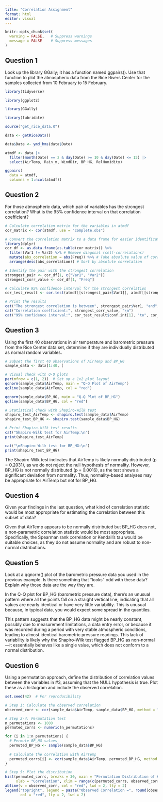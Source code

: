 ```yaml
---
title: "Correlation Assignment"
format: html
editor: visual
---
```


```r

knitr::opts_chunk$set(
  warning = FALSE,   # Suppress warnings
  message = FALSE    # Suppress messages
)

```

## Question 1

Look up the library GGally; it has a function named ggpairs(). Use that function to plot the atmospheric data from the Rice Rivers Center for the samples collected from 10 February to 15 February.

```r

library(tidyverse)

library(ggplot2)

library(GGally)

library(lubridate)

source("get_rice_data.R")

data <- getRiceData()

```


  
```r

data$Date <- ymd_hms(data$Date)

atmdf <- data |>
  filter(month(Date) == 2 & day(Date) >= 10 & day(Date) <= 15) |>
  select(AirTemp, Rain_m, WindDir, BP_HG, RelHumidity)

ggpairs(
  data = atmdf,
  columns = 1:ncol(atmdf)) 

```
  
## Question 2

For those atmospheric data, which pair of variables has the strongest correlation? What is the 95% confidence interval on that correlation coefficient?
  
```r

# Calculate correlation matrix for the variables in atmdf
cor_matrix <- cor(atmdf, use = "complete.obs")

# Convert the correlation matrix to a data frame for easier identification of the strongest correlation
library(dplyr)
cor_df <- as.data.frame(as.table(cor_matrix)) %>%
  filter(Var1 != Var2) %>% # Remove diagonal (self-correlations)
  mutate(abs_correlation = abs(Freq)) %>% # Take absolute value of correlations
  arrange(desc(abs_correlation)) # Sort by absolute correlation

# Identify the pair with the strongest correlation
strongest_pair <- cor_df[1, c("Var1", "Var2")]
strongest_corr_value <- cor_df[1, "Freq"]

# Calculate 95% confidence interval for the strongest correlation
cor_test_result <- cor.test(atmdf[[strongest_pair$Var1]], atmdf[[strongest_pair$Var2]])

# Print the results
cat("The strongest correlation is between", strongest_pair$Var1, "and", strongest_pair$Var2, "\n")
cat("Correlation coefficient:", strongest_corr_value, "\n")
cat("95% confidence interval:", cor_test_result$conf.int[1], "to", cor_test_result$conf.int[2], "\n")

```

## Question 3

Using the first 40 observations in air temperature and barometric pressure from the Rice Center data set, determine if they are individually distributed as normal random variables. 

```r

# Subset the first 40 observations of AirTemp and BP_HG
sample_data <- data[1:40, ]

# Visual check with Q-Q plots
par(mfrow = c(1, 2))  # Set up a 1x2 plot layout
qqnorm(sample_data$AirTemp, main = "Q-Q Plot of AirTemp")
qqline(sample_data$AirTemp, col = "red")

qqnorm(sample_data$BP_HG, main = "Q-Q Plot of BP_HG")
qqline(sample_data$BP_HG, col = "red")

# Statistical check with Shapiro-Wilk test
shapiro_test_AirTemp <- shapiro.test(sample_data$AirTemp)
shapiro_test_BP_HG <- shapiro.test(sample_data$BP_HG)

# Print Shapiro-Wilk test results
cat("Shapiro-Wilk test for AirTemp:\n")
print(shapiro_test_AirTemp)

cat("\nShapiro-Wilk test for BP_HG:\n")
print(shapiro_test_BP_HG)


```

The Shapiro-Wilk test indicates that AirTemp is likely normally distributed (p = 0.2031), as we do not reject the null hypothesis of normality. However, BP_HG is not normally distributed (p = 0.0016), as the test shows a significant deviation from normality. Thus, normality-based analyses may be appropriate for AirTemp but not for BP_HG.


## Question 4

Given your findings in the last question, what kind of correlation statistic would be most appropriate for estimating the correlation between this subset of data?

Given that AirTemp appears to be normally distributed but BP_HG does not, a non-parametric correlation statistic would be most appropriate. Specifically, the Spearman rank correlation or Kendall's tau would be suitable choices, as they do not assume normality and are robust to non-normal distributions.

## Question 5

Look at a qqnorm() plot of the barometric pressure data you used in the previous example. Is there something that "looks" odd with these data? Explain why those data are the way they are.


In the Q-Q plot for BP_HG (barometric pressure data), there’s an unusual pattern where all the points fall on a straight vertical line, indicating that all values are nearly identical or have very little variability. This is unusual because, in typical data, you would expect some spread in the quantiles.

This pattern suggests that the BP_HG data might be nearly constant, possibly due to measurement limitations, a data entry error, or because it was recorded during a period with very stable atmospheric conditions, leading to almost identical barometric pressure readings. This lack of variability is likely why the Shapiro-Wilk test flagged BP_HG as non-normal—it essentially behaves like a single value, which does not conform to a normal distribution.
  
## Question 6

Using a permutation approach, define the distribution of correlation values between the variables in #3, assuming that the NULL hypothesis is true. Plot these as a histogram and include the observed correlation. 

```r

set.seed(42)  # For reproducibility

# Step 1: Calculate the observed correlation
observed_corr <- cor(sample_data$AirTemp, sample_data$BP_HG, method = "spearman")

# Step 2-4: Permutation test
n_permutations <- 1000
permuted_corrs <- numeric(n_permutations)

for (i in 1:n_permutations) {
  # Permute BP_HG values
  permuted_BP_HG <- sample(sample_data$BP_HG)
  
  # Calculate the correlation with AirTemp
  permuted_corrs[i] <- cor(sample_data$AirTemp, permuted_BP_HG, method = "spearman")
}

# Step 5: Plot the distribution
hist(permuted_corrs, breaks = 30, main = "Permutation Distribution of Correlation (Null Hypothesis)",
     xlab = "Correlation", xlim = range(c(permuted_corrs, observed_corr)), col = "lightblue", border = "black")
abline(v = observed_corr, col = "red", lwd = 2, lty = 2)
legend("topright", legend = paste("Observed Correlation =", round(observed_corr, 3)),
       col = "red", lty = 2, lwd = 2)

```

